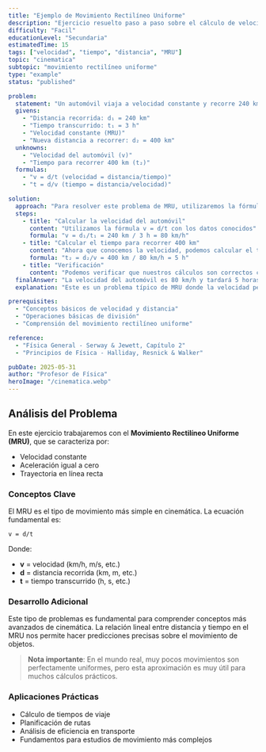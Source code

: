```yaml
---
title: "Ejemplo de Movimiento Rectilíneo Uniforme"
description: "Ejercicio resuelto paso a paso sobre el cálculo de velocidad y tiempo en un movimiento rectilíneo uniforme"
difficulty: "Facil"
educationLevel: "Secundaria"
estimatedTime: 15
tags: ["velocidad", "tiempo", "distancia", "MRU"]
topic: "cinematica"
subtopic: "movimiento rectilíneo uniforme"
type: "example"
status: "published"

problem:
  statement: "Un automóvil viaja a velocidad constante y recorre 240 km en 3 horas. ¿Cuál es su velocidad? ¿Cuánto tiempo tardará en recorrer 400 km a la misma velocidad?"
  givens:
    - "Distancia recorrida: d₁ = 240 km"
    - "Tiempo transcurrido: t₁ = 3 h"
    - "Velocidad constante (MRU)"
    - "Nueva distancia a recorrer: d₂ = 400 km"
  unknowns:
    - "Velocidad del automóvil (v)"
    - "Tiempo para recorrer 400 km (t₂)"
  formulas:
    - "v = d/t (velocidad = distancia/tiempo)"
    - "t = d/v (tiempo = distancia/velocidad)"

solution:
  approach: "Para resolver este problema de MRU, utilizaremos la fórmula básica de velocidad para encontrar primero la velocidad del automóvil, y luego calcular el tiempo necesario para la nueva distancia."
  steps:
    - title: "Calcular la velocidad del automóvil"
      content: "Utilizamos la fórmula v = d/t con los datos conocidos"
      formula: "v = d₁/t₁ = 240 km / 3 h = 80 km/h"
    - title: "Calcular el tiempo para recorrer 400 km"
      content: "Ahora que conocemos la velocidad, podemos calcular el tiempo necesario para la nueva distancia"
      formula: "t₂ = d₂/v = 400 km / 80 km/h = 5 h"
    - title: "Verificación"
      content: "Podemos verificar que nuestros cálculos son correctos comprobando las unidades y la lógica del resultado"
  finalAnswer: "La velocidad del automóvil es 80 km/h y tardará 5 horas en recorrer 400 km"
  explanation: "Este es un problema típico de MRU donde la velocidad permanece constante. La clave es recordar que en el MRU, la relación entre distancia, velocidad y tiempo es directamente proporcional."

prerequisites:
  - "Conceptos básicos de velocidad y distancia"
  - "Operaciones básicas de división"
  - "Comprensión del movimiento rectilíneo uniforme"

reference:
  - "Física General - Serway & Jewett, Capítulo 2"
  - "Principios de Física - Halliday, Resnick & Walker"

pubDate: 2025-05-31
author: "Profesor de Física"
heroImage: "/cinematica.webp"
---
```


## Análisis del Problema

En este ejercicio trabajaremos con el **Movimiento Rectilíneo Uniforme (MRU)**, que se caracteriza por:

- Velocidad constante
- Aceleración igual a cero
- Trayectoria en línea recta

### Conceptos Clave

El MRU es el tipo de movimiento más simple en cinemática. La ecuación fundamental es:

```
v = d/t
```

Donde:
- **v** = velocidad (km/h, m/s, etc.)
- **d** = distancia recorrida (km, m, etc.)
- **t** = tiempo transcurrido (h, s, etc.)

### Desarrollo Adicional

Este tipo de problemas es fundamental para comprender conceptos más avanzados de cinemática. La relación lineal entre distancia y tiempo en el MRU nos permite hacer predicciones precisas sobre el movimiento de objetos.

> **Nota importante**: En el mundo real, muy pocos movimientos son perfectamente uniformes, pero esta aproximación es muy útil para muchos cálculos prácticos.

### Aplicaciones Prácticas

- Cálculo de tiempos de viaje
- Planificación de rutas
- Análisis de eficiencia en transporte
- Fundamentos para estudios de movimiento más complejos